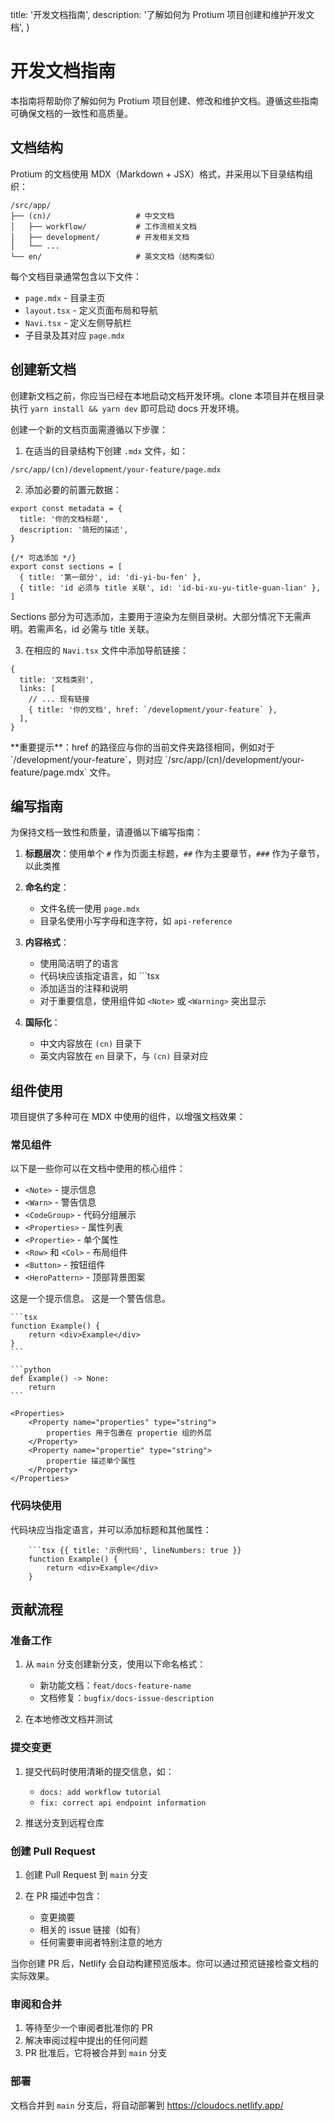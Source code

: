   title: '开发文档指南',
  description: '了解如何为 Protium 项目创建和维护开发文档',
}

# 开发文档指南

本指南将帮助你了解如何为 Protium 项目创建、修改和维护文档。遵循这些指南可确保文档的一致性和高质量。

## 文档结构

Protium 的文档使用 MDX（Markdown + JSX）格式，并采用以下目录结构组织：

```
/src/app/
├── (cn)/                   # 中文文档
│   ├── workflow/           # 工作流相关文档
│   ├── development/        # 开发相关文档
│   └── ...
└── en/                     # 英文文档（结构类似）
```

每个文档目录通常包含以下文件：

- `page.mdx` - 目录主页
- `layout.tsx` - 定义页面布局和导航
- `Navi.tsx` - 定义左侧导航栏
- 子目录及其对应 `page.mdx`

## 创建新文档

创建新文档之前，你应当已经在本地启动文档开发环境。clone 本项目并在根目录执行 `yarn install && yarn dev` 即可启动 docs 开发环境。

创建一个新的文档页面需遵循以下步骤：

1. 在适当的目录结构下创建 `.mdx` 文件，如：

```
/src/app/(cn)/development/your-feature/page.mdx
```

2. 添加必要的前置元数据：

```mdx
export const metadata = {
  title: '你的文档标题',
  description: '简短的描述',
}

{/* 可选添加 */}
export const sections = [
  { title: '第一部分', id: 'di-yi-bu-fen' },
  { title: 'id 必须与 title 关联', id: 'id-bi-xu-yu-title-guan-lian' },
]
```

<Note>
Sections 部分为可选添加，主要用于渲染为左侧目录树。大部分情况下无需声明。若需声名，id 必需与 title 关联。
</Note>

3. 在相应的 `Navi.tsx` 文件中添加导航链接：

```tsx
{
  title: '文档类别',
  links: [
    // ... 现有链接
    { title: '你的文档', href: `/development/your-feature` },
  ],
}
```

<Warn>
**重要提示**：href 的路径应与你的当前文件夹路径相同，例如对于 `/development/your-feature`，则对应 `/src/app/(cn)/development/your-feature/page.mdx` 文件。
</Warn>

## 编写指南

为保持文档一致性和质量，请遵循以下编写指南：

1. **标题层次**：使用单个 `#` 作为页面主标题，`##` 作为主要章节，`###` 作为子章节，以此类推

2. **命名约定**：
   - 文件名统一使用 `page.mdx`
   - 目录名使用小写字母和连字符，如 `api-reference`

3. **内容格式**：
   - 使用简洁明了的语言
   - 代码块应该指定语言，如 ```tsx
   - 添加适当的注释和说明
   - 对于重要信息，使用组件如 `<Note>` 或 `<Warning>` 突出显示

4. **国际化**：
   - 中文内容放在 `(cn)` 目录下
   - 英文内容放在 `en` 目录下，与 `(cn)` 目录对应

## 组件使用

项目提供了多种可在 MDX 中使用的组件，以增强文档效果：

### 常见组件

<Row>
  <Col>

  以下是一些你可以在文档中使用的核心组件：

  - `<Note>` - 提示信息
  - `<Warn>` - 警告信息
  - `<CodeGroup>` - 代码分组展示
  - `<Properties>` - 属性列表
  - `<Propertie>` - 单个属性
  - `<Row>` 和 `<Col>` - 布局组件
  - `<Button>` - 按钮组件
  - `<HeroPattern>` - 顶部背景图案

  </Col>

  <Col sticky>

  <Note>
    这是一个提示信息。
  </Note>

  <Warn>
    这是一个警告信息。
  </Warn>

  <CodeGroup title="示例代码组">

    ```tsx
    function Example() {
        return <div>Example</div>
    }
    ```

    ```python
    def Example() -> None:
        return
    ```

  </CodeGroup>

    <Properties>
        <Property name="properties" type="string">
            properties 用于包裹在 propertie 组的外层
        </Property>
        <Property name="propertie" type="string">
            propertie 描述单个属性
        </Property>
    </Properties>

  </Col>
</Row>

### 代码块使用

代码块应当指定语言，并可以添加标题和其他属性：

```mdx
    ```tsx {{ title: '示例代码', lineNumbers: true }}
    function Example() {
        return <div>Example</div>
    }

```

## 贡献流程

### 准备工作

1. 从 `main` 分支创建新分支，使用以下命名格式：
   - 新功能文档：`feat/docs-feature-name`
   - 文档修复：`bugfix/docs-issue-description`

2. 在本地修改文档并测试

### 提交变更

1. 提交代码时使用清晰的提交信息，如：
   - `docs: add workflow tutorial`
   - `fix: correct api endpoint information`

2. 推送分支到远程仓库

### 创建 Pull Request

1. 创建 Pull Request 到 `main` 分支

2. 在 PR 描述中包含：
   - 变更摘要
   - 相关的 issue 链接（如有）
   - 任何需要审阅者特别注意的地方

<Note>
当你创建 PR 后，Netlify 会自动构建预览版本。你可以通过预览链接检查文档的实际效果。
</Note>

### 审阅和合并

1. 等待至少一个审阅者批准你的 PR
2. 解决审阅过程中提出的任何问题
3. PR 批准后，它将被合并到 `main` 分支

### 部署

文档合并到 `main` 分支后，将自动部署到 https://cloudocs.netlify.app/